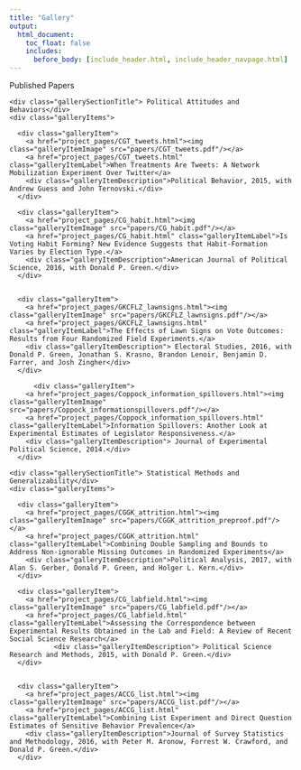 ```yaml
---
title: "Gallery"
output:
  html_document:
    toc_float: false
    includes:
      before_body: [include_header.html, include_header_navpage.html]
---
```


<!--html_preserve-->

<div class="band full">
  <div class="bandContent pageTitle">Published Papers</div>
  <div class="bandContent gallerySection">
    <div class="gallerySectionTitle"> Political Attitudes and Behaviors</div>
    <div class="galleryItems">
    
      <div class="galleryItem">
        <a href="project_pages/CGT_tweets.html"><img class="galleryItemImage" src="papers/CGT_tweets.pdf"/></a>
        <a href="project_pages/CGT_tweets.html" class="galleryItemLabel">When Treatments Are Tweets: A Network Mobilization Experiment Over Twitter</a>
        <div class="galleryItemDescription">Political Behavior, 2015, with Andrew Guess and John Ternovski.</div>
      </div>
      
      <div class="galleryItem">
        <a href="project_pages/CG_habit.html"><img class="galleryItemImage" src="papers/CG_habit.pdf"/></a>
        <a href="project_pages/CG_habit.html" class="galleryItemLabel">Is Voting Habit Forming? New Evidence Suggests that Habit-Formation Varies by Election Type.</a>
        <div class="galleryItemDescription">American Journal of Political Science, 2016, with Donald P. Green.</div>
      </div>
      

      <div class="galleryItem">
        <a href="project_pages/GKCFLZ_lawnsigns.html"><img class="galleryItemImage" src="papers/GKCFLZ_lawnsigns.pdf"/></a>
        <a href="project_pages/GKCFLZ_lawnsigns.html" class="galleryItemLabel">The Effects of Lawn Signs on Vote Outcomes: Results from Four Randomized Field Experiments.</a>
        <div class="galleryItemDescription"> Electoral Studies, 2016, with Donald P. Green, Jonathan S. Krasno, Brandon Lenoir, Benjamin D. Farrer, and Josh Zingher</div>
      </div>
    
          <div class="galleryItem">
        <a href="project_pages/Coppock_information_spillovers.html"><img class="galleryItemImage" src="papers/Coppock_informationspillovers.pdf"/></a>
        <a href="project_pages/Coppock_information_spillovers.html" class="galleryItemLabel">Information Spillovers: Another Look at Experimental Estimates of Legislator Responsiveness.</a>
        <div class="galleryItemDescription"> Journal of Experimental Political Science, 2014.</div>
      </div>
    
    
  </div>


</div>


<div class="bandContent gallerySection">
    <div class="gallerySectionTitle"> Statistical Methods and Generalizability</div>
    <div class="galleryItems">
    
      <div class="galleryItem">
        <a href="project_pages/CGGK_attrition.html"><img class="galleryItemImage" src="papers/CGGK_attrition_preproof.pdf"/></a>
        <a href="project_pages/CGGK_attrition.html" class="galleryItemLabel">Combining Double Sampling and Bounds to Address Non-ignorable Missing Outcomes in Randomized Experiments</a>
        <div class="galleryItemDescription">Political Analysis, 2017, with Alan S. Gerber, Donald P. Green, and Holger L. Kern.</div>
      </div>
      
      <div class="galleryItem">
        <a href="project_pages/CG_labfield.html"><img class="galleryItemImage" src="papers/CG_labfield.pdf"/></a>
        <a href="project_pages/CG_labfield.html" class="galleryItemLabel">Assessing the Correspondence between Experimental Results Obtained in the Lab and Field: A Review of Recent Social Science Research</a>
               <div class="galleryItemDescription"> Political Science Research and Methods, 2015, with Donald P. Green.</div>
      </div>
      

      <div class="galleryItem">
        <a href="project_pages/ACCG_list.html"><img class="galleryItemImage" src="papers/ACCG_list.pdf"/></a>
        <a href="project_pages/ACCG_list.html" class="galleryItemLabel">Combining List Experiment and Direct Question Estimates of Sensitive Behavior Prevalence</a>
        <div class="galleryItemDescription">Journal of Survey Statistics and Methodology, 2016, with Peter M. Aronow, Forrest W. Crawford, and Donald P. Green.</div>
      </div>
    
    
    
    
  </div>


</div>

<!--/html_preserve-->
